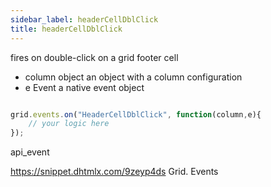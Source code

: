 ```yaml
---
sidebar_label: headerCellDblClick
title: headerCellDblClick
---
```



          


<Short>

fires on double-click on a grid footer cell


</Short>



- column		object		an object with a column configuration
- e				Event		a native event object


~~~js

grid.events.on("HeaderCellDblClick", function(column,e){
    // your logic here
});


~~~
 api_event

<Descr>




</Descr>



https://snippet.dhtmlx.com/9zeyp4ds	Grid. Events
